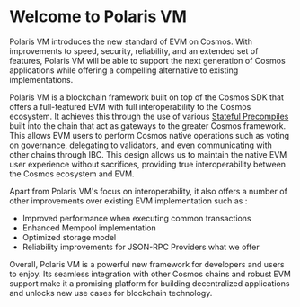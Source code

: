 # Welcome to Polaris VM

Polaris VM introduces the new standard of EVM on Cosmos. With improvements to speed, security, reliability,
and an extended set of features, Polaris VM will be able to support the next generation of
Cosmos applications while offering a compelling alternative to existing implementations.

Polaris VM is a blockchain framework built on top of the Cosmos SDK that offers a full-featured EVM with full
interoperability to the Cosmos ecosystem. It achieves this through the use of various [Stateful Precompiles]() built
into the chain that act as gateways to the greater Cosmos framework. This allows EVM users to perform Cosmos native operations such as voting on governance,
delegating to validators, and even communicating with other chains through IBC. This design allows us to maintain
the native EVM user experience without sacrifices, providing true interoperability between the Cosmos ecosystem and EVM.

Apart from Polaris VM's focus on interoperability, it also offers a number of other improvements over existing
EVM implementation such as :

- Improved performance when executing common transactions
- Enhanced Mempool implementation
- Optimized storage model
- Reliability improvements for JSON-RPC Providers
  what we offer

Overall, Polaris VM is a powerful new framework for developers and users to enjoy. Its seamless integration with other
Cosmos chains and robust EVM support make it a promising platform for building decentralized applications and unlocks
new use cases for blockchain technology.
